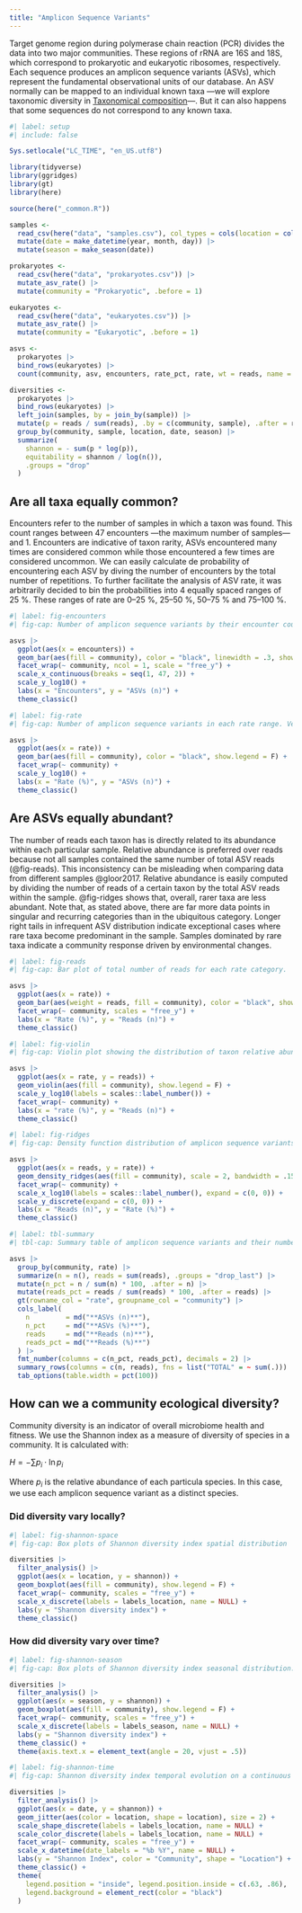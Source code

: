 ```yaml
---
title: "Amplicon Sequence Variants"
---
```


Target genome region during polymerase chain reaction (PCR) divides the data into two major communities. These regions of rRNA are 16S and 18S, which correspond to prokaryotic and eukaryotic ribosomes, respectively. Each sequence produces an amplicon sequence variants (ASVs), which represent the fundamental observational units of our database. An ASV normally can be mapped to an individual known taxa ---we will explore taxonomic diversity in [Taxonomical composition](taxonomy.qmd)---. But it can also happens that some sequences do not correspond to any known taxa.

```r
#| label: setup
#| include: false

Sys.setlocale("LC_TIME", "en_US.utf8")

library(tidyverse)
library(ggridges)
library(gt)
library(here)

source(here("_common.R"))

samples <-
  read_csv(here("data", "samples.csv"), col_types = cols(location = col_factor(levels = locations))) |> 
  mutate(date = make_datetime(year, month, day)) |> 
  mutate(season = make_season(date))

prokaryotes <- 
  read_csv(here("data", "prokaryotes.csv")) |>
  mutate_asv_rate() |> 
  mutate(community = "Prokaryotic", .before = 1)

eukaryotes <- 
  read_csv(here("data", "eukaryotes.csv")) |>
  mutate_asv_rate() |> 
  mutate(community = "Eukaryotic", .before = 1)

asvs <- 
  prokaryotes |> 
  bind_rows(eukaryotes) |>
  count(community, asv, encounters, rate_pct, rate, wt = reads, name = "reads")

diversities <- 
  prokaryotes |>  
  bind_rows(eukaryotes) |> 
  left_join(samples, by = join_by(sample)) |> 
  mutate(p = reads / sum(reads), .by = c(community, sample), .after = reads) |> 
  group_by(community, sample, location, date, season) |> 
  summarize(
    shannon = - sum(p * log(p)),
    equitability = shannon / log(n()),
    .groups = "drop"
  )
```

## Are all taxa equally common?

Encounters refer to the number of samples in which a taxon was found. This count ranges between 47 encounters ---the maximum number of samples--- and 1. Encounters are indicative of taxon rarity, ASVs encountered many times are considered common while those encountered a few times are considered uncommon. We can easily calculate de probability of encountering each ASV by diving the number of encounters by the total number of repetitions. To further facilitate the analysis of ASV rate, it was arbitrarily decided to bin the probabilities into 4 equally spaced ranges of 25 %. These ranges of rate are 0--25 %, 25--50 %, 50--75 % and 75--100 %.

```r
#| label: fig-encounters
#| fig-cap: Number of amplicon sequence variants by their encounter count. Vertical axis in logarithmic scale.

asvs |>
  ggplot(aes(x = encounters)) +
  geom_bar(aes(fill = community), color = "black", linewidth = .3, show.legend = F) +
  facet_wrap(~ community, ncol = 1, scale = "free_y") +
  scale_x_continuous(breaks = seq(1, 47, 2)) +
  scale_y_log10() +
  labs(x = "Encounters", y = "ASVs (n)") +
  theme_classic()
```



```r
#| label: fig-rate
#| fig-cap: Number of amplicon sequence variants in each rate range. Vertical axis in logarithmic scale.

asvs |>
  ggplot(aes(x = rate)) +
  geom_bar(aes(fill = community), color = "black", show.legend = F) +
  facet_wrap(~ community) +
  scale_y_log10() +
  labs(x = "Rate (%)", y = "ASVs (n)") +
  theme_classic()
```

## Are ASVs equally abundant?

The number of reads each taxon has is directly related to its abundance within each particular sample. Relative abundance is preferred over reads because not all samples contained the same number of total ASV reads (@fig-reads). This inconsistency can be misleading when comparing data from different samples @gloor2017. Relative abundance is easily computed by dividing the number of reads of a certain taxon by the total ASV reads within the sample. @fig-ridges shows that, overall, rarer taxa are less abundant. Note that, as stated above, there are far more data points in singular and recurring categories than in the ubiquitous category. Longer right tails in infrequent ASV distribution indicate exceptional cases where rare taxa become predominant in the sample. Samples dominated by rare taxa indicate a community response driven by environmental changes.

```r
#| label: fig-reads
#| fig-cap: Bar plot of total number of reads for each rate category.

asvs |> 
  ggplot(aes(x = rate)) +
  geom_bar(aes(weight = reads, fill = community), color = "black", show.legend = F) +
  facet_wrap(~ community, scales = "free_y") +
  labs(x = "Rate (%)", y = "Reads (n)") +
  theme_classic()
```

```r
#| label: fig-violin
#| fig-cap: Violin plot showing the distribution of taxon relative abundance by rate. All data points are represented, with close to 10⁵ observations.

asvs |>
  ggplot(aes(x = rate, y = reads)) +
  geom_violin(aes(fill = community), show.legend = F) +
  scale_y_log10(labels = scales::label_number()) +
  facet_wrap(~ community) +
  labs(x = "rate (%)", y = "Reads (n)") +
  theme_classic()
```

```r
#| label: fig-ridges
#| fig-cap: Density function distribution of amplicon sequence variants relative abundance by encounter rate. All data points are represented, with close to 10⁵ observations. Horizontal axis in logarithmic scale.

asvs |>
  ggplot(aes(x = reads, y = rate)) +
  geom_density_ridges(aes(fill = community), scale = 2, bandwidth = .15, show.legend = F) +
  facet_wrap(~ community) +
  scale_x_log10(labels = scales::label_number(), expand = c(0, 0)) +
  scale_y_discrete(expand = c(0, 0)) +
  labs(x = "Reads (n)", y = "Rate (%)") +
  theme_classic()
```

```r
#| label: tbl-summary
#| tbl-cap: Summary table of amplicon sequence variants and their number of reads by encounter rates.

asvs |> 
  group_by(community, rate) |> 
  summarize(n = n(), reads = sum(reads), .groups = "drop_last") |> 
  mutate(n_pct = n / sum(n) * 100, .after = n) |>
  mutate(reads_pct = reads / sum(reads) * 100, .after = reads) |>
  gt(rowname_col = "rate", groupname_col = "community") |> 
  cols_label(
    n         = md("**ASVs (n)**"),
    n_pct     = md("**ASVs (%)**"),
    reads     = md("**Reads (n)**"),
    reads_pct = md("**Reads (%)**")
  ) |>
  fmt_number(columns = c(n_pct, reads_pct), decimals = 2) |> 
  summary_rows(columns = c(n, reads), fns = list("TOTAL" = ~ sum(.))) |> 
  tab_options(table.width = pct(100))
```

## How can we a community ecological diversity?

Community diversity is an indicator of overall microbiome health and fitness. We use the Shannon index as a measure of diversity of species in a community. It is calculated with:

$H=-\sum p_i\cdot \ln{p_i}$

Where $p_i$ is the relative abundance of each particula species. In this case, we use each amplicon sequence variant as a distinct species.

### Did diversity vary locally?

```r
#| label: fig-shannon-space
#| fig-cap: Box plots of Shannon diversity index spatial distribution

diversities |> 
  filter_analysis() |> 
  ggplot(aes(x = location, y = shannon)) +
  geom_boxplot(aes(fill = community), show.legend = F) +
  facet_wrap(~ community, scales = "free_y") +
  scale_x_discrete(labels = labels_location, name = NULL) +
  labs(y = "Shannon diversity index") +
  theme_classic()
```

### How did diversity vary over time?

```r
#| label: fig-shannon-season
#| fig-cap: Box plots of Shannon diversity index seasonal distribution.

diversities |> 
  filter_analysis() |> 
  ggplot(aes(x = season, y = shannon)) +
  geom_boxplot(aes(fill = community), show.legend = F) +
  facet_wrap(~ community, scales = "free_y") +
  scale_x_discrete(labels = labels_season, name = NULL) +
  labs(y = "Shannon diversity index") +
  theme_classic() +
  theme(axis.text.x = element_text(angle = 20, vjust = .5))
```

```r
#| label: fig-shannon-time
#| fig-cap: Shannon diversity index temporal evolution on a continuous scale.

diversities |> 
  filter_analysis() |> 
  ggplot(aes(x = date, y = shannon)) +
  geom_jitter(aes(color = location, shape = location), size = 2) +
  scale_shape_discrete(labels = labels_location, name = NULL) +
  scale_color_discrete(labels = labels_location, name = NULL) +
  facet_wrap(~ community, scales = "free_y") +
  scale_x_datetime(date_labels = "%b %Y", name = NULL) +
  labs(y = "Shannon Index", color = "Community", shape = "Location") +
  theme_classic() +
  theme(
    legend.position = "inside", legend.position.inside = c(.63, .86),
    legend.background = element_rect(color = "black")
  )
```
